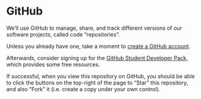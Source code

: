
# GitHub

We'll use GitHub to manage, share, and track different versions of our software projects, called code "repositories".

Unless you already have one, take a moment to [create a GitHub account](https://github.com/).

Afterwards, consider signing up for the [GitHub Student Developer Pack](https://education.github.com/pack), which provides some free resources.

If successful, when you view this repository on GitHub, you should be able to click the buttons on the top-right of the page to "Star" this repository, and also "Fork" it (i.e. create a copy under your own control).
